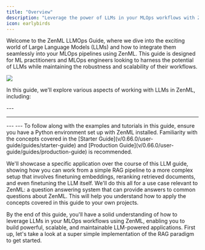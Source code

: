 ```yaml
---
title: "Overview"
description: "Leverage the power of LLMs in your MLOps workflows with ZenML."
icon: earlybirds
---
```


Welcome to the ZenML LLMOps Guide, where we dive into the exciting world of Large Language Models (LLMs) and how to integrate them seamlessly into your MLOps pipelines using ZenML. This guide is designed for ML practitioners and MLOps engineers looking to harness the potential of LLMs while maintaining the robustness and scalability of their workflows.
<Frame caption="ZenML simplifies the development and deployment of LLM-powered MLOps pipelines.">
  <img src="/_assets/user-guide/llms.avif" />
</Frame>


In this guide, we'll explore various aspects of working with LLMs in ZenML, including:

<Card title="RAG with ZenML" icon="robot" href="v/0.66.0/user-guide/guides/llmops-guide/rag-with-zenml" horizontal/>
<CardGroup cols={2}>
  <Card title="RAG in 85 lines of code" icon="code" href="v/0.66.0/user-guide/guides/llmops-guide/rag-with-zenml/rag-85-loc" horizontal/>
  <Card title="Understanding RAG" icon="book" href="v/0.66.0/user-guide/guides/llmops-guide/rag-with-zenml/understanding-rag" horizontal/>
  <Card title="Data ingestion and preprocessing" icon="database" href="v/0.66.0/user-guide/guides/llmops-guide/rag-with-zenml/data-ingestion" horizontal/>
  <Card title="Embeddings generation" icon="vector-square" href="v/0.66.0/user-guide/guides/llmops-guide/rag-with-zenml/embeddings-generation" horizontal/>
  <Card title="Storing embeddings in a vector database" icon="server" href="v/0.66.0/user-guide/guides/llmops-guide/rag-with-zenml/storing-embeddings-in-a-vector-database" horizontal/>
  <Card title="Basic RAG inference pipeline" icon="diagram-project" href="v/0.66.0/user-guide/guides/llmops-guide/rag-with-zenml/basic-rag-inference-pipeline" horizontal/>
</CardGroup>
---
<Card title="Evaluation and metrics" icon="chart-line" href="v/0.66.0/user-guide/guides/llmops-guide/evaluation" horizontal/>
<CardGroup cols={2}>
  <Card title="Evaluation in 65 lines of code" icon="code" href="v/0.66.0/user-guide/guides/llmops-guide/evaluation/evaluation-in-65-loc" horizontal/>
  <Card title="Retrieval evaluation" icon="magnifying-glass" href="v/0.66.0/user-guide/guides/llmops-guide/evaluation/retrieval" horizontal/>
  <Card title="Generation evaluation" icon="wand-magic-sparkles" href="v/0.66.0/user-guide/guides/llmops-guide/evaluation/generation" horizontal/>
  <Card title="Evaluation in practice" icon="flask" href="v/0.66.0/user-guide/guides/llmops-guide/evaluation/evaluation-in-practice" horizontal/>
</CardGroup>

---
<Card title="Reranking for better retrieval" icon="ranking-star" href="v/0.66.0/user-guide/guides/llmops-guide/reranking" horizontal/>

<CardGroup cols={2}>
  <Card title="Understanding reranking" icon="book" href="v/0.66.0/user-guide/guides/llmops-guide/reranking/understanding-reranking" horizontal/>
  <Card title="Implementing reranking in ZenML" icon="code" href="v/0.66.0/user-guide/guides/llmops-guide/reranking/implementing-reranking" horizontal/>
  <Card title="Evaluating reranking performance" icon="chart-line" href="v/0.66.0/user-guide/guides/llmops-guide/reranking/evaluating-reranking-performance" horizontal/>
</CardGroup>
---
<Card title="Improve retrieval by finetuning embeddings" icon="bullseye-arrow" href="v/0.66.0/user-guide/guides/llmops-guide/finetuning-embeddings"horizontal/>
<CardGroup cols={2}>
  <Card title="Synthetic data generation" icon="robot" href="v/0.66.0/user-guide/guides/llmops-guide/finetuning-embeddings/synthetic-data-generation" horizontal/>
  <Card title="Finetuning embeddings with Sentence Transformers" icon="brain" href="v/0.66.0/user-guide/guides/llmops-guide/finetuning-embeddings/finetuning-embeddings-with-sentence-transformers" horizontal/>
  <Card title="Evaluating finetuned embeddings" icon="chart-line" href="v/0.66.0/user-guide/guides/llmops-guide/finetuning-embeddings/evaluating-finetuned-embeddings" horizontal/>
</CardGroup>
---
<Card title="Finetuning LLMs with ZenML" icon="brain" href="v/0.66.0/user-guide/guides/llmops-guide/finetuning-llms" horizontal/>
To follow along with the examples and tutorials in this guide, ensure you have a Python environment set up with ZenML installed. Familiarity with the concepts covered in the [Starter Guide](v/0.66.0/user-guide/guides/starter-guide) and [Production Guide](v/0.66.0/user-guide/guides/production-guide) is recommended.

We'll showcase a specific application over the course of this LLM guide, showing how you can work from a simple RAG pipeline to a more complex setup that involves finetuning embeddings, reranking retrieved documents, and even finetuning the LLM itself. We'll do this all for a use case relevant to ZenML: a question answering system that can provide answers to common questions about ZenML. This will help you understand how to apply the concepts covered in this guide to your own projects.

By the end of this guide, you'll have a solid understanding of how to leverage LLMs in your MLOps workflows using ZenML, enabling you to build powerful, scalable, and maintainable LLM-powered applications. First up, let's take a look at a super simple implementation of the RAG paradigm to get started.
